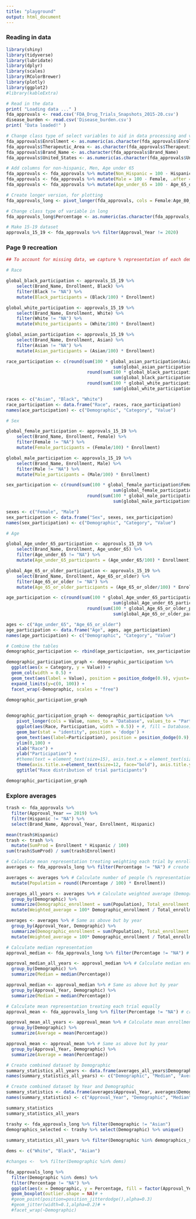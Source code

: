 ```yaml
---
title: "playground"
output: html_document
---
```


### Reading in data

```r
library(shiny)
library(tidyverse)
library(lubridate)
library(dplyr)
library(scales) 
library(RColorBrewer)
library(plotly)
library(ggplot2)
#library(kableExtra)

# Read in the data
print( "Loading data ..." )
fda_approvals <- read.csv('FDA_Drug_Trials_Snapshots_2015-20.csv')
disease_burden <- read.csv('Disease_burden.csv')
print( "Data loaded!" )

# Change class type of select variables to aid in data processing and visualization
fda_approvals$Enrollment <- as.numeric(as.character(fda_approvals$Enrollment))
fda_approvals$Therapeutic_Area <- as.character(fda_approvals$Therapeutic_Area)
fda_approvals$Brand_Name <- as.character(fda_approvals$Brand_Name)
fda_approvals$United_States <- as.numeric(as.character(fda_approvals$United_States))

# Add columns for non-hispanic, Men, Age under 65 
fda_approvals <- fda_approvals %>% mutate(Non_Hispanic = 100 - Hispanic, .after = Hispanic)
fda_approvals <- fda_approvals %>% mutate(Male = 100 - Female, .after = Female)
fda_approvals <- fda_approvals %>% mutate(Age_under_65 = 100 - Age_65_or_older, .after = Age_65_or_older)

# Create longer version, for plotting
fda_approvals_long <- pivot_longer(fda_approvals, cols = Female:Age_80_or_older, names_to = "Demographic", values_to = "Percentage")

# Change class type of variable in long
fda_approvals_long$Percentage <- as.numeric(as.character(fda_approvals_long$Percentage))

# Make 15-19 dataset
approvals_15_19 <- fda_approvals %>% filter(Approval_Year != 2020)

```


### Page 9 recreation

```r
## To account for missing data, we capture % representation of each demographic only in trials where that demographic is captured

# Race

global_black_participation <- approvals_15_19 %>% 
    select(Brand_Name, Enrollment, Black) %>% 
    filter(Black != "NA") %>% 
    mutate(Black_participants = (Black/100) * Enrollment)

global_white_participation <- approvals_15_19 %>% 
    select(Brand_Name, Enrollment, White) %>% 
    filter(White != "NA") %>% 
    mutate(White_participants = (White/100) * Enrollment)

global_asian_participation <- approvals_15_19 %>% 
    select(Brand_Name, Enrollment, Asian) %>% 
    filter(Asian != "NA") %>% 
    mutate(Asian_participants = (Asian/100) * Enrollment)

race_participation <- c(round(sum(100 * global_asian_participation$Asian_participants) /
                                         sum(global_asian_participation$Enrollment), 0), 
                               round(sum(100 * global_black_participation$Black_participants) / 
                                         sum(global_black_participation$Enrollment), 0),
                               round(sum(100 * global_white_participation$White_participants) / 
                                         sum(global_white_participation$Enrollment), 0))

races <- c("Asian", "Black", "White")
race_participation <- data.frame("Race", races, race_participation)
names(ace_participation) <- c("Demographic", "Category", "Value")

# Sex

global_female_participation <- approvals_15_19 %>% 
    select(Brand_Name, Enrollment, Female) %>% 
    filter(Female != "NA") %>% 
    mutate(Female_participants = (Female/100) * Enrollment)

global_male_participation <- approvals_15_19 %>%
    select(Brand_Name, Enrollment, Male) %>% 
    filter(Male != "NA") %>% 
    mutate(Male_participants = (Male/100) * Enrollment)

sex_participation <- c(round(sum(100 * global_female_participation$Female_participants) /
                                         sum(global_female_participation$Enrollment), 0), 
                               round(sum(100 * global_male_participation$Male_participants) / 
                                         sum(global_male_participation$Enrollment), 0))

sexes <- c("Female", "Male")
sex_participation <- data.frame("Sex", sexes, sex_participation)
names(sex_participation) <- c("Demographic", "Category", "Value")

# Age

global_Age_under_65_participation <- approvals_15_19 %>% 
    select(Brand_Name, Enrollment, Age_under_65) %>% 
    filter(Age_under_65 != "NA") %>% 
    mutate(Age_under_65_participants = (Age_under_65/100) * Enrollment)

global_Age_65_or_older_participation <- approvals_15_19 %>%
    select(Brand_Name, Enrollment, Age_65_or_older) %>% 
    filter(Age_65_or_older != "NA") %>% 
    mutate(Age_65_or_older_participants = (Age_65_or_older/100) * Enrollment)

age_participation <- c(round(sum(100 * global_Age_under_65_participation$Age_under_65_participants) /
                                         sum(global_Age_under_65_participation$Enrollment), 0), 
                               round(sum(100 * global_Age_65_or_older_participation$Age_65_or_older_participants) / 
                                         sum(global_Age_65_or_older_participation$Enrollment), 0))

ages <- c("Age_under_65", "Age_65_or_older")
age_participation <- data.frame("Age", ages, age_participation)
names(age_participation) <- c("Demographic", "Category", "Value")

# Combine the tables
demographic_participation <- rbind(age_participation, sex_participation, race_participation)

```


```r

demographic_participation_graph <- demographic_participation %>% 
  ggplot(aes(x = Category, y = Value)) +
  geom_col(width = 0.5) + 
  geom_text(aes(label = Value), position = position_dodge(0.9), vjust=-0.4, size=4) +
  expand_limits(y=c(0, 100)) +
  facet_wrap(~Demographic, scales = "free")

demographic_participation_graph
  
```



```r

demographic_participation_graph <- demographic_participation %>% 
    pivot_longer(cols = Value, names_to = "Database", values_to = "Participation") %>% 
    ggplot(aes(Race, Participation, width = 0.5)) + #, fill = Database)) +
    geom_bar(stat = "identity", position = 'dodge') +
    geom_text(aes(label=Participation), position = position_dodge(0.9), vjust=-0.3, size=6) +
    ylim(0,100) +
    xlab("Race") +
    ylab("Participation") + 
    #theme(text = element_text(size=15), axis.text.x = element_text(size=15)) +
    theme(axis.title.x=element_text(size=12, face="bold"), axis.title.y=element_text(size=12, face="bold")) +
    ggtitle("Race distribution of trial participants")

demographic_participation_graph

```

### Explore averages

```r

trash <- fda_approvals %>% 
  filter(Approval_Year == 2019) %>% 
  filter(Hispanic != "NA") %>% 
  select(Brand_Name, Approval_Year, Enrollment, Hispanic)

mean(trash$Hispanic)
trash <- trash %>% 
  mutate(SumProd = Enrollment * Hispanic / 100)
sum(trash$SumProd) / sum(trash$Enrollment)


```


```r


# Calculate mean representation treating weighting each trial by enrollment size
averages <- fda_approvals_long %>% filter(Percentage != "NA") # create new df with non NA participation

averages <- averages %>% # Calculate number of people (% representation * Trial Enrollment)
  mutate(Population = round((Percentage / 100) * Enrollment))

averages_all_years <- averages %>% # Calculate weighted average (Demographic groups' enrollment / Total Enrollment) - all years
  group_by(Demographic) %>% 
  summarize(Demographic_enrollment = sum(Population), Total_enrollment = sum(Enrollment)) %>% 
  mutate(Weighted_average = 100* Demographic_enrollment / Total_enrollment)

averages <- averages %>% # Same as above but by year
  group_by(Approval_Year, Demographic) %>% 
  summarize(Demographic_enrollment = sum(Population), Total_enrollment = sum(Enrollment)) %>% 
  mutate(Weighted_average = 100* Demographic_enrollment / Total_enrollment)

# Calculate median representation
approval_median <- fda_approvals_long %>% filter(Percentage != "NA") # create new df with non NA participation

approval_median_all_years <- approval_median %>% # Calculate median enrollment percentage across all trials
  group_by(Demographic) %>% 
  summarize(Median = median(Percentage))

approval_median <- approval_median %>% # Same as above but by year
  group_by(Approval_Year, Demographic) %>% 
  summarize(Median = median(Percentage))

# Calculate mean representation treating each trial equally
approval_mean <- fda_approvals_long %>% filter(Percentage != "NA") # create new df with non NA participation

approval_mean_all_years <- approval_mean %>% # Calculate mean enrollment percentage across all trials (non weighted by enrollment)
  group_by(Demographic) %>% 
  summarize(Average = mean(Percentage))

approval_mean <- approval_mean %>% # Same as above but by year
  group_by(Approval_Year, Demographic) %>% 
  summarize(Average = mean(Percentage))

# Create combined dataset by Demographic
summary_statistics_all_years <- data.frame(averages_all_years$Demographic, approval_median_all_years$Median, approval_mean_all_years$Average, averages_all_years$Weighted_average)
names(summary_statistics_all_years) <- c("Demographic", "Median", "Average", "Weighted_average")

# Create combined dataset by Year and Demographic
summary_statistics <- data.frame(averages$Approval_Year, averages$Demographic, approval_median$Median, approval_mean$Average, averages$Weighted_average)
names(summary_statistics) <- c("Approval_Year", "Demographic", "Median", "Average", "Weighted_average")

summary_statistics
summary_statistics_all_years

```


```r
trashy <- fda_approvals_long %>% filter(Demographic != "Asian")
demographics_selected <- trashy %>% select(Demographic) %>% unique()
                
summary_statistics_all_years %>% filter(Demographic %in% demographics_selected$Demographic)


```


```r

dems <- c("White", "Black", "Asian")

#changes <-  %>% filter(Demographic %in% dems)

fda_approvals_long %>% 
  filter(Demographic %in% dems) %>% 
  filter(Percentage != "NA") %>% 
  ggplot(aes(x = Demographic, y = Percentage, fill = factor(Approval_Year))) +
  geom_boxplot(outlier.shape = NA)# +
  #geom_point(position=position_jitterdodge(),alpha=0.3)
  #geom_jitter(width=0.1,alpha=0.2)# +
  #facet_wrap(~Demographic)

```





